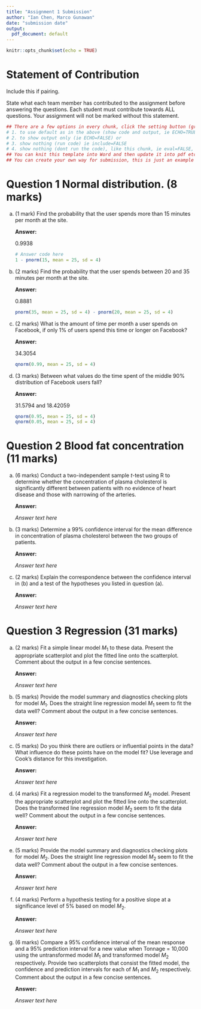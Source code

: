 ```yaml
---
title: "Assignment 1 Submission"
author: "Ian Chen, Marco Gunawan"
date: "submission date"
output:
  pdf_document: default
---
```


```r
knitr::opts_chunk$set(echo = TRUE)
```

# Statement of Contribution

Include this if pairing.

State what each team member has contributed to the assignment before answering the questions. Each student must contribute towards ALL questions. Your assignment will not be marked without this statement.

```r
## There are a few options in every chunk, click the setting button (greyed) near the triangle:
# 1. to use default as in the above (show code and output, ie ECHO=TRUE) or 
# 2. to show output only (ie ECHO=FALSE) or
# 3. show nothing (run code) ie include=FALSE
# 4. show nothing (dont run the code), like this chunk, ie eval=FALSE, include=FALSE
## You can knit this template into Word and then update it into pdf etc..
## You can create your own way for submission, this is just an example if you are going to use Rmd.
```

# Question 1 Normal distribution. (8 marks)

(a) (1 mark) Find the probability that the user spends more than 15 minutes per month at the site.

    **Answer:**

    0.9938

    ```r
    # Answer code here
    1 - pnorm(15, mean = 25, sd = 4)
    ```

(b) (2 marks) Find the probability that the user spends between 20 and 35 minutes per month at the site.

    **Answer:**

    0.8881

    ```r
    pnorm(35, mean = 25, sd = 4) - pnorm(20, mean = 25, sd = 4)
      
    ```

(c) (2 marks) What is the amount of time per month a user spends on Facebook, if only 1% of users spend this time or longer on Facebook?

    **Answer:**

    34.3054

    ```r
    qnorm(0.99, mean = 25, sd = 4)

    ```

(d) (3 marks) Between what values do the time spent of the middle 90% distribution of Facebook users fall?

    **Answer:**

    31.5794 and 18.42059

    ```r
    qnorm(0.95, mean = 25, sd = 4)
    qnorm(0.05, mean = 25, sd = 4)

    ```

# Question 2 Blood fat concentration (11 marks)

(a) (6 marks) Conduct a two-independent sample $t$-test using R to determine whether the concentration of plasma cholesterol is significantly different between patients with no evidence of heart disease and those with narrowing of the arteries.

    **Answer:**

    *Answer text here*

(b) (3 marks) Determine a 99% confidence interval for the mean difference in concentration of plasma cholesterol between the two groups of patients.

    **Answer:**

    *Answer text here*

(c) (2 marks) Explain the correspondence between the confidence interval in (b) and a test of the hypotheses you listed in question (a).

    **Answer:**

    *Answer text here*

# Question 3 Regression (31 marks)

(a) (2 marks) Fit a simple linear model $M_1$ to these data. Present the appropriate scatterplot and plot the fitted line onto the scatterplot. Comment about the output in a few concise sentences.

    **Answer:**

    *Answer text here*

(b) (5 marks) Provide the model summary and diagnostics checking plots for model $M_1.$ Does the straight line regression model $M_1$ seem to fit the data well? Comment about the output in a few concise sentences.

    **Answer:**

    *Answer text here*

(c) (5 marks) Do you think there are outliers or influential points in the data? What influence do these points have on the model fit? Use leverage and Cook's distance for this investigation.

    **Answer:**

    *Answer text here*

(d) (4 marks) Fit a regression model to the transformed $M_2$ model. Present the appropriate scatterplot and plot the fitted line onto the scatterplot. Does the transformed line regression model $M_2$ seem to fit the data well? Comment about the output in a few concise sentences.

    **Answer:**

    *Answer text here*

(e) (5 marks) Provide the model summary and diagnostics checking plots for model $M_2.$ Does the straight line regression model $M_2$ seem to fit the data well? Comment about the output in a few concise sentences.

    **Answer:**

    *Answer text here*

(f) (4 marks) Perform a hypothesis testing for a positive slope at a significance level of 5% based on model $M_2.$

    **Answer:**

    *Answer text here*

(g) (6 marks) Compare a 95% confidence interval of the mean response and a 95% prediction interval for a new value when Tonnage = 10,000 using the untransformed model $M_1$ and transformed model $M_2$ respectively. Provide two scatterplots that consist the fitted model, the confidence and prediction intervals for each of $M_1$ and $M_2$ respectively. Comment about the output in a few concise sentences.

    **Answer:**

    *Answer text here*
